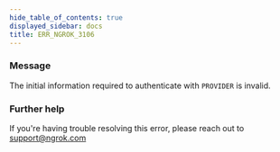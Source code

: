 ```yaml
---
hide_table_of_contents: true
displayed_sidebar: docs
title: ERR_NGROK_3106
---
```


### Message

The initial information required to authenticate with `PROVIDER` is invalid.

<ErrorDetails />

### Further help

If you're having trouble resolving this error, please reach out to [support@ngrok.com](mailto:support@ngrok.com?subject=Help%20with%20ERR_NGROK_3106)
